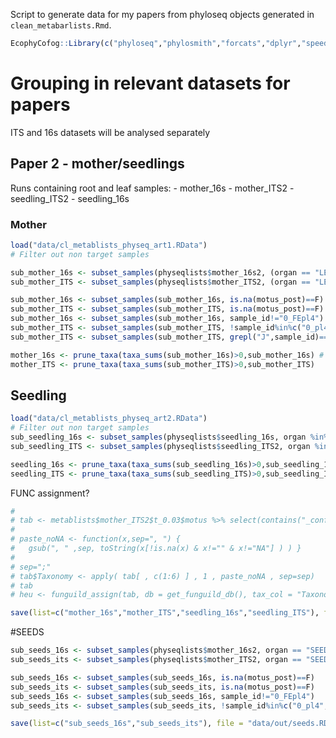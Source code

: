 Script to generate data for my papers from phyloseq objects generated in `clean_metabarlists.Rmd`.

```r
EcophyCofog::Library(c("phyloseq","phylosmith","forcats","dplyr","speedyseq","stringr"))
```


# Grouping in relevant datasets for papers

ITS and 16s datasets will be analysed separately

## Paper 2 - mother/seedlings 

Runs containing root and leaf samples:
  - mother_16s
  - mother_ITS2
  - seedling_ITS2
  - seedling_16s
  
### Mother

```r
load("data/cl_metablists_physeq_art1.RData")
# Filter out non target samples

sub_mother_16s <- subset_samples(physeqlists$mother_16s2, (organ == "LEAVES" | organ == "ROOTS") & project == "HOLOBROM_FE" | project == "HOLOBROM_R")
sub_mother_ITS <- subset_samples(physeqlists$mother_ITS2, (organ == "LEAVES" | organ == "ROOTS") & project == "HOLOBROM_MERES")

sub_mother_16s <- subset_samples(sub_mother_16s, is.na(motus_post)==F)
sub_mother_ITS <- subset_samples(sub_mother_ITS, is.na(motus_post)==F)
sub_mother_16s <- subset_samples(sub_mother_16s, sample_id!="0_FEpl4")
sub_mother_ITS <- subset_samples(sub_mother_ITS, !sample_id%in%c("0_pl4","0_FEpl4"))
sub_mother_ITS <- subset_samples(sub_mother_ITS, grepl("J",sample_id)==F)

mother_16s <- prune_taxa(taxa_sums(sub_mother_16s)>0,sub_mother_16s) # update taxa table (remove taxa with 0 reads after subset)
mother_ITS <- prune_taxa(taxa_sums(sub_mother_ITS)>0,sub_mother_ITS)
```


## Seedling

```r
load("data/cl_metablists_physeq_art2.RData")
# Filter out non target samples
sub_seedling_16s <- subset_samples(physeqlists$seedling_16s, organ %in%c( "LEAVES","ROOTS"))
sub_seedling_ITS <- subset_samples(physeqlists$seedling_ITS2, organ %in%c( "LEAVES","ROOTS"))

seedling_16s <- prune_taxa(taxa_sums(sub_seedling_16s)>0,sub_seedling_16s) # update taxa table (remove taxa with 0 reads after subset)
seedling_ITS <- prune_taxa(taxa_sums(sub_seedling_ITS)>0,sub_seedling_ITS)
```

FUNC assignment?
```r
# 
# tab <- metablists$mother_ITS2$t_0.03$motus %>% select(contains("_conf"))
# 
# paste_noNA <- function(x,sep=", ") {
#   gsub(", " ,sep, toString(x[!is.na(x) & x!="" & x!="NA"] ) ) }
# 
# sep=";"
# tab$Taxonomy <- apply( tab[ , c(1:6) ] , 1 , paste_noNA , sep=sep)
# tab 
# heu <- funguild_assign(tab, db = get_funguild_db(), tax_col = "Taxonomy")
```



```r
save(list=c("mother_16s","mother_ITS","seedling_16s","seedling_ITS"), file = "data/out/seedling_leafNroot.RData")
```


#SEEDS
```r
sub_seeds_16s <- subset_samples(physeqlists$mother_16s2, organ == "SEEDS")
sub_seeds_its <- subset_samples(physeqlists$mother_ITS2, organ == "SEEDS")

sub_seeds_16s <- subset_samples(sub_seeds_16s, is.na(motus_post)==F)
sub_seeds_its <- subset_samples(sub_seeds_its, is.na(motus_post)==F)
sub_seeds_16s <- subset_samples(sub_seeds_16s, sample_id!="0_FEpl4")
sub_seeds_its <- subset_samples(sub_seeds_its, !sample_id%in%c("0_pl4","0_FEpl4"))
```

```r
save(list=c("sub_seeds_16s","sub_seeds_its"), file = "data/out/seeds.RData")
```

